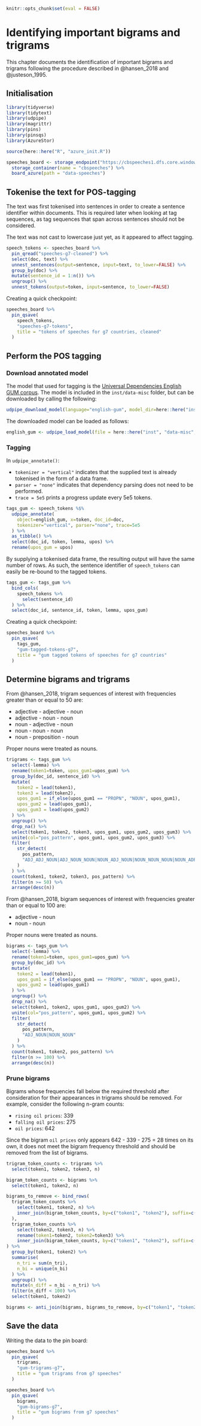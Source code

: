 ```r
knitr::opts_chunk$set(eval = FALSE)
```

# Identifying important bigrams and trigrams

This chapter documents the identification of important bigrams and trigrams following the procedure
described in @hansen_2018 and @justeson_1995.

## Initialisation

```r
library(tidyverse)
library(tidytext)
library(udpipe)
library(magrittr)
library(pins)
library(pinsqs)
library(AzureStor)

source(here::here("R", "azure_init.R"))

speeches_board <- storage_endpoint("https://cbspeeches1.dfs.core.windows.net/", token=token) %>%
  storage_container(name = "cbspeeches") %>%
  board_azure(path = "data-speeches")
```

## Tokenise the text for POS-tagging

The text was first tokenised into sentences in order to create a sentence identifier within
documents. This is required later when looking at tag sequences, as tag sequences that span across
sentences should not be considered.

The text was not cast to lowercase just yet, as it appeared to affect tagging.

```r
speech_tokens <- speeches_board %>%
  pin_qread("speeches-g7-cleaned") %>%
  select(doc, text) %>%
  unnest_sentences(output=sentence, input=text, to_lower=FALSE) %>%
  group_by(doc) %>%
  mutate(sentence_id = 1:n()) %>%
  ungroup() %>%
  unnest_tokens(output=token, input=sentence, to_lower=FALSE)
```

Creating a quick checkpoint:

```r
speeches_board %>%
  pin_qsave(
    speech_tokens,
    "speeches-g7-tokens",
    title = "tokens of speeches for g7 countries, cleaned"
  )
```

## Perform the POS tagging

### Download annotated model

The model that used for tagging is the
[Universal Dependencies English GUM corpus](https://universaldependencies.org/treebanks/en_gum/index.html).
The model is included in the `inst/data-misc` folder, but can be downloaded by calling the
following:

```r
udpipe_download_model(language="english-gum", model_dir=here::here("inst", "data-misc"))
```

The downloaded model can be loaded as follows:

```r
english_gum <- udpipe_load_model(file = here::here("inst", "data-misc", "english-gum-ud-2.5-191206.udpipe"))
```

### Tagging

In `udpipe_annotate()`:

- `tokenizer = "vertical"` indicates that the supplied text is already tokenised in the form of a
data frame.
- `parser = "none"` indicates that dependency parsing does not need to be performed.
- `trace = 5e5` prints a progress update every 5e5 tokens.

```r
tags_gum <- speech_tokens %$%
  udpipe_annotate(
    object=english_gum, x=token, doc_id=doc,
    tokenizer="vertical", parser="none", trace=5e5
  ) %>%
  as_tibble() %>%
  select(doc_id, token, lemma, upos) %>%
  rename(upos_gum = upos)
```

By supplying a tokenised data frame, the resulting output will have the same number of rows. As
such, the sentence identifier of `speech_tokens` can easily be re-bound to the tagged tokens.

```r
tags_gum <- tags_gum %>%
  bind_cols(
    speech_tokens %>%
      select(sentence_id)
  ) %>%
  select(doc_id, sentence_id, token, lemma, upos_gum)
```

Creating a quick checkpoint:

```r
speeches_board %>%
  pin_qsave(
    tags_gum,
    "gum-tagged-tokens-g7",
    title = "gum tagged tokens of speeches for g7 countries"
  )
```

## Determine bigrams and trigrams

From @hansen_2018, trigram sequences of interest with frequencies greater than or equal to 50 are:

- adjective - adjective - noun
- adjective - noun - noun
- noun - adjective - noun
- noun - noun - noun
- noun - preposition - noun

Proper nouns were treated as nouns.

```r
trigrams <- tags_gum %>%
  select(-lemma) %>%
  rename(token1=token, upos_gum1=upos_gum) %>%
  group_by(doc_id, sentence_id) %>%
  mutate(
    token2 = lead(token1),
    token3 = lead(token2),
    upos_gum1 = if_else(upos_gum1 == "PROPN", "NOUN", upos_gum1),
    upos_gum2 = lead(upos_gum1),
    upos_gum3 = lead(upos_gum2)
  ) %>%
  ungroup() %>%
  drop_na() %>%
  select(token1, token2, token3, upos_gum1, upos_gum2, upos_gum3) %>%
  unite(col="pos_pattern", upos_gum1, upos_gum2, upos_gum3) %>%
  filter(
    str_detect(
      pos_pattern,
      "ADJ_ADJ_NOUN|ADJ_NOUN_NOUN|NOUN_ADJ_NOUN|NOUN_NOUN_NOUN|NOUN_ADP_NOUN"
    )
  ) %>%
  count(token1, token2, token3, pos_pattern) %>%
  filter(n >= 50) %>%
  arrange(desc(n))
```

From @hansen_2018, bigram sequences of interest with frequencies greater than or equal to 100 are:

- adjective - noun
- noun - noun

Proper nouns were treated as nouns.

```r
bigrams <- tags_gum %>%
  select(-lemma) %>%
  rename(token1=token, upos_gum1=upos_gum) %>%
  group_by(doc_id) %>%
  mutate(
    token2 = lead(token1),
    upos_gum1 = if_else(upos_gum1 == "PROPN", "NOUN", upos_gum1),
    upos_gum2 = lead(upos_gum1)
  ) %>%
  ungroup() %>%
  drop_na() %>%
  select(token1, token2, upos_gum1, upos_gum2) %>%
  unite(col="pos_pattern", upos_gum1, upos_gum2) %>%
  filter(
    str_detect(
      pos_pattern,
      "ADJ_NOUN|NOUN_NOUN"
    )
  ) %>%
  count(token1, token2, pos_pattern) %>%
  filter(n >= 100) %>%
  arrange(desc(n))
```

### Prune bigrams

Bigrams whose frequencies fall below the required threshold after consideration for their
appearances in trigrams should be removed. For example, consider the following n-gram counts:

- `rising oil prices`: 339
- `falling oil prices`: 275
- `oil prices`: 642

Since the bigram `oil prices` only appears 642 - 339 - 275 = 28 times on its own, it does not meet
the bigram frequency threshold and should be removed from the list of bigrams.

```r
trigram_token_counts <- trigrams %>%
  select(token1, token2, token3, n)

bigram_token_counts <- bigrams %>%
  select(token1, token2, n)

bigrams_to_remove <- bind_rows(
  trigram_token_counts %>%
    select(token1, token2, n) %>%
    inner_join(bigram_token_counts, by=c("token1", "token2"), suffix=c("_tri", "_bi")
  ),
  trigram_token_counts %>%
    select(token2, token3, n) %>%
    rename(token1=token2, token2=token3) %>%
    inner_join(bigram_token_counts, by=c("token1", "token2"), suffix=c("_tri", "_bi"))
) %>%
  group_by(token1, token2) %>%
  summarise(
    n_tri = sum(n_tri),
    n_bi = unique(n_bi)
  ) %>%
  ungroup() %>%
  mutate(n_diff = n_bi - n_tri) %>%
  filter(n_diff < 100) %>%
  select(token1, token2)

bigrams <- anti_join(bigrams, bigrams_to_remove, by=c("token1", "token2"))
```

## Save the data

Writing the data to the pin board:

```r
speeches_board %>%
  pin_qsave(
    trigrams,
    "gum-trigrams-g7",
    title = "gum trigrams from g7 speeches"
  )

speeches_board %>%
  pin_qsave(
    bigrams,
    "gum-bigrams-g7",
    title = "gum bigrams from g7 speeches"
  )
```
